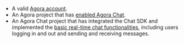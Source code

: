 <PlatformWrapper platform="web">

- A valid [Agora account](https://docs.agora.io/en/Agora%20Platform/get_appid_token?platform=Android#create-an-agora-account).
- An Agora project that has [enabled Agora Chat](./enable_agora_chat?platform=Web).
- An Agora Chat project that has integrated the Chat SDK and implemented the [basic real-time chat functionalities](./agora_chat_get_started_web?platform=Web), including users logging in and out and sending and receiving messages.

</PlatformWrapper>